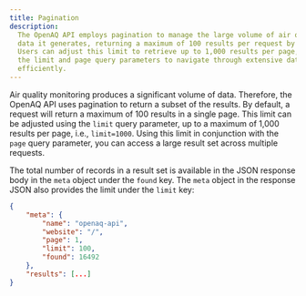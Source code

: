 ```yaml
---
title: Pagination
description:
  The OpenAQ API employs pagination to manage the large volume of air quality
  data it generates, returning a maximum of 100 results per request by default.
  Users can adjust this limit to retrieve up to 1,000 results per page, using
  the limit and page query parameters to navigate through extensive datasets
  efficiently.
---
```



Air quality monitoring produces a significant volume of data. Therefore, the
OpenAQ API uses pagination to return a subset of the results. By default, a
request will return a maximum of 100 results in a single page. This limit can be
adjusted using the `limit` query parameter, up to a maximum of 1,000 results per
page, i.e., `limit=1000`. Using this limit in conjunction with the `page` query
parameter, you can access a large result set across multiple requests.

The total number of records in a result set is available in the JSON response
body in the `meta` object under the `found` key. The `meta` object in the
response JSON also provides the limit under the `limit` key:

```json {6,7}
{
    "meta": {
        "name": "openaq-api",
        "website": "/",
        "page": 1,
        "limit": 100,
        "found": 16492
    },
    "results": [...]
}
```

<FeedbackForm />
